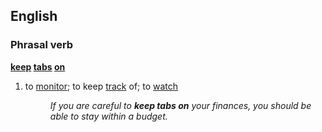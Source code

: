 ==English==
===Phrasal verb===
'''[[keep]] [[tabs]] [[on]]'''
#{{idiom}} to [[monitor]]; to keep [[track]] of; to [[watch]]
#:''If you are careful to '''keep tabs on''' your finances, you should be able to stay within a budget.''